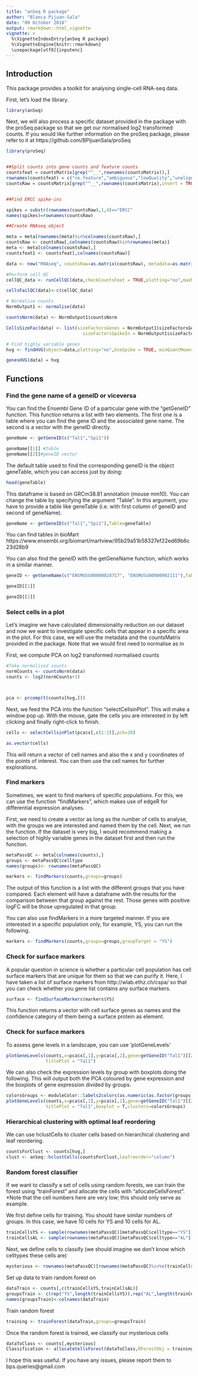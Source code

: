 ```yaml
---
title: "anSeq R package"
author: "Blanca Pijuan-Sala"
date: "09 October 2018"
output: rmarkdown::html_vignette
vignette: >
  %\VignetteIndexEntry{anSeq R package}
  %\VignetteEngine{knitr::rmarkdown}
  \usepackage[utf8]{inputenc}
---
```

  
## Introduction
  
This package provides a toolkit for analysing single-cell RNA-seq data. 

First, let's load the library.

```r
library(anSeq)
```

Next, we will also process a specific dataset provided in the package with the proSeq package so that we get our normalised log2 transformed counts. If you would like further information on the proSeq package, please refer to it at https://github.com/BPijuanSala/proSeq

```r
library(proSeq)


##Split counts into gene counts and feature counts
countsfeat = countsMatrix[grep("^__",rownames(countsMatrix)),]
rownames(countsfeat) = c("no.feature","ambiguous","lowQuality","unaligned","align.not.unique")
countsRaw = countsMatrix[grep("^__",rownames(countsMatrix),invert = TRUE),]


##Find ERCC spike-ins

spikes = substr(rownames(countsRaw),1,4)=="ERCC"
names(spikes)=rownames(countsRaw)

##Create RNAseq object

meta = meta[rownames(meta)%in%colnames(countsRaw),]
countsRaw <- countsRaw[,colnames(countsRaw)%in%rownames(meta)]
meta <- meta[colnames(countsRaw),]
countsfeat1 <- countsfeat[,colnames(countsRaw)]

data <- new("RNAseq", countsRaw=as.matrix(countsRaw), metadata=as.matrix(meta),SpikeIn=spikes,CountsFeat=as.matrix(countsfeat1))

#Perform cell QC
cellQC_data <- runCellQC(data,checkCountsFeat = TRUE,plotting="no",maxMapmit=0.12,minGenesExpr = 4000,minMapreads = 100000)

cellsFailQC(data)<-c(cellQC_data)

# Normalise counts
NormOutput1 <- normalise(data)

countsNorm(data) <- NormOutput1$countsNorm

CellsSizeFac(data) <- list(sizeFactorsGenes = NormOutput1$sizeFactorsGenes, 
                             sizeFactorsSpikeIn = NormOutput1$sizeFactorsSpikeIn)

# Find highly variable genes
hvg <- findHVG(object=data,plotting="no",UseSpike = TRUE, minQuantMeans = 0.1,maxQuantMeans = 0.9,maxQuantCv2 = 0.9,minQuantCv2 = 0.1)

genesHVG(data) = hvg
```

## Functions

### Find the gene name of a geneID or viceversa

You can find the Ensembl Gene ID of a particular gene with the "getGeneID" function. This function returns a list with two elements. The first one is a table where you can find the gene ID and the associated gene name. The second is a vector with the geneID directly.

```r
geneName <- getGeneID(c("Tal1","Spi1"))

geneName[[1]] #table
geneName[[2]]#geneID vector
```

The default table used to find the corresponding geneID is the object geneTable, which you can access just by doing:

```r
head(geneTable)
```

This dataframe is based on GRCm38.81 annotation (mouse mm10). You can change the table by specifying the argument "Table". In this argument, you have to provide a table like geneTable (i.e. with first column of geneID and second of geneName).

```r

geneName <- getGeneID(c("Tal1","Spi1"),Table=geneTable)

```
You can find tables in bioMart https://www.ensembl.org/biomart/martview/95b29a51b58327ef22ed69b6c23d28b9

You can also find the geneID with the getGeneName function, which works in a similar manner.
```r

geneID <- getGeneName(c("ENSMUSG00000028717", "ENSMUSG00000002111"),Table=geneTable)

geneID[[1]]

geneID[[2]]
```


### Select cells in a plot

Let's imagine we have calculated dimensionality reduction on our dataset and now we want to investigate specific cells that appear in a specific area in the plot.
For this case, we will use the metadata and the countsMatrix provided in the package. Note that we would first need to normalise as in 

First, we compute PCA on log2 transformed normalised counts
```r
#Take normalised counts
normCounts <- countsNorm(data)
counts <- log2(normCounts+1)



pca <- prcomp(t(counts[hvg,]))

```
 
Next, we feed the PCA into the function "selectCellsinPlot". This will make a window pop up. With the mouse, gate the cells you are interested in by left clicking and finally right-click to finish.
```r

cells <- selectCellsinPlot(pca$x[,c(1:2)],pch=20)

as.vector(cells)
```
This will return a vector of cell names and also the x and y coordinates of the points of interest. You can then use the cell names for further explorations.


### Find markers

Sometimes, we want to find markers of specific populations. For this, we can use the function "findMarkers", which makes use of edgeR for differential expression analyses.

First, we need to create a vector as long as the number of cells to analyse, with the groups we are interested and named them by the cell. Next, we run the function. 
If the dataset is very big, I would recommend making a selection of highly variable genes in the dataset first and then run the function.

```r
metaPassQC <- meta[colnames(counts),]
groups <- metaPassQC$celltype
names(groups)<- rownames(metaPassQC)

markers <- findMarkers(counts,groups=groups)
```

The output of this function is a list with the different groups that you have compared. Each element will have a dataframe with the results for the comparison between that group against the rest. Those genes with positive logFC will be those upregulated in that group.

You can also use findMarkers in a more targeted manner. If you are interested in a specific population only, for example, YS, you can run the following.
```r
markers <- findMarkers(counts,groups=groups,groupTarget = "YS")

```

### Check for surface markers

A popular question in science is whether a particular cell population has cell surface markers that are unique for them so that we can purify it.
Here, I have taken a list of surface markers from http://wlab.ethz.ch/cspa/ so that you can check whether you gene list contains any surface markers.

```r
surface <- findSurfaceMarkers(markers$YS)
```

This function returns a vector with cell surface genes as names and the confidence category of them being a surface protein as element.

### Check for surface markers
To assess gene levels in a landscape, you can use 'plotGeneLevels'

```r
plotGeneLevels(counts,x=pca$x[,1],y=pca$x[,2],gene=getGeneID("Tal1")[[2]],
               titlePlot = "Tal1")

```
We can also check the expression levels by group with boxplots doing the following. This will output both the PCA coloured by gene expression and the boxplots of gene expression divided by groups.
```r

colorsGroups <- moduleColor::labels2colors(as.numeric(as.factor(groups)))
plotGeneLevels(counts,x=pca$x[,1],y=pca$x[,2],gene=getGeneID("Tal1")[[2]],
               titlePlot = "Tal1",boxplot = T,clusters=colorsGroups)
```

### Hierarchical clustering with optimal leaf reordering
We can use hclustCells to cluster cells based on hierarchical clustering and leaf reordering.

```r

countsForClust <- counts[hvg,]
clust <- anSeq::hclustCells(countsForClust,leafreorder="column")

```

### Random forest classifier

If we want to classify a set of cells using random forests, we can train the forest using "trainForest" and allocate the cells with "allocateCellsForest".
*Note that the cell numbers here are very low; this should only serve as example.

We first define cells for training. You should have similar numbers of groups. In this case, we have 10 cells for YS and 10 cells for AL.

```r

trainCellsYS <- sample(rownames(metaPassQC)[metaPassQC$celltype=="YS"],10)
trainCellsAL <- sample(rownames(metaPassQC)[metaPassQC$celltype=="AL"],10)
```

Next, we define cells to classify (we should imagine we don't know which celltypes these cells are)
```r
mysterious <- rownames(metaPassQC)[rownames(metaPassQC)%in%c(trainCellsAL,trainCellsYS)==F]

```

Set up data to train random forest on
```r
dataTrain <- counts[,c(trainCellsYS,trainCellsAL)]
groupsTrain <- c(rep("YS",length(trainCellsYS)),rep("AL",length(trainCellsAL)))
names(groupsTrain)<-colnames(dataTrain)
```

Train random forest
```r
training <- trainForest(dataTrain,groups=groupsTrain)
```

Once the random forest is trained, we classify our mysterious cells
```r
dataToClass <- counts[,mysterious]
Classification <- allocateCellsForest(dataToClass,RForestObj = training$RForest,genesTrained = training$genesTrained)
```

I hope this was useful. If you have any issues, please report them to bps.queries@gmail.com
